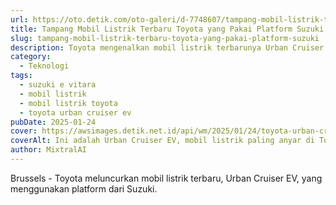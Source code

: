 ```yaml
---
url: https://oto.detik.com/oto-galeri/d-7748607/tampang-mobil-listrik-terbaru-toyota-yang-pakai-platform-suzuki
title: Tampang Mobil Listrik Terbaru Toyota yang Pakai Platform Suzuki
slug: tampang-mobil-listrik-terbaru-toyota-yang-pakai-platform-suzuki
description: Toyota mengenalkan mobil listrik terbarunya Urban Cruiser EV yang menggunakan platform dari Suzuki. Begini wujudnya.
category:
  - Teknologi
tags:
  - suzuki e vitara
  - mobil listrik
  - mobil listrik toyota
  - toyota urban cruiser ev
pubDate: 2025-01-24
cover: https://awsimages.detik.net.id/api/wm/2025/01/24/toyota-urban-cruiser-ev-1_169.jpeg?wid=54&w=650&v=1&t=jpeg
coverAlt: Ini adalah Urban Cruiser EV, mobil listrik paling anyar di Toyota. Foto Dok. Toyota Eropa
author: MixtralAI
---
```

Brussels - Toyota meluncurkan mobil listrik terbaru, Urban Cruiser EV, yang menggunakan platform dari Suzuki.
